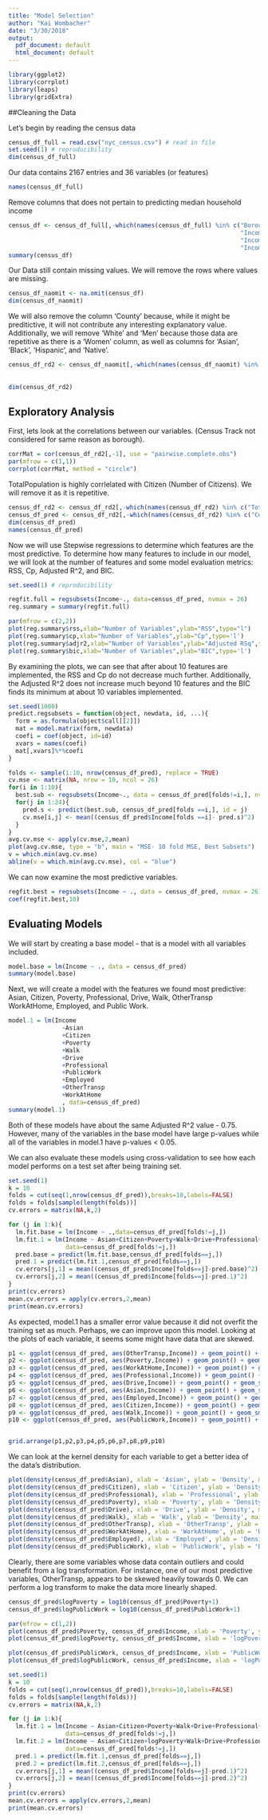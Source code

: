 ```yaml
---
title: "Model Selection"
author: "Kai Wombacher"
date: "3/30/2018"
output:
  pdf_document: default
  html_document: default
---
```


```r
library(ggplot2)
library(corrplot)
library(leaps)
library(gridExtra)
```

##Cleaning the Data

Let's begin by reading the census data
```r
census_df_full = read.csv("nyc_census.csv") # read in file
set.seed(1) # reproducibility
dim(census_df_full)
```

Our data contains 2167 entries and 36 variables (or features)

```r
names(census_df_full)
```

Remove columns that does not pertain to predicting median household income

```r
census_df <- census_df_full[,-which(names(census_df_full) %in% c("Borough", 
                                                                 "IncomeErr",
                                                                 "IncomePerCap",
                                                                 "IncomePerCapErr"))]
summary(census_df)
```

Our Data still contain missing values. We will remove the rows where values are missing.

```r
census_df_naomit <- na.omit(census_df)
dim(census_df_naomit)
```

We will also remove the column 'County' because, while it might be preditictive, it will not contribute any interesting explanatory value. Additionally, we will remove 'White' and 'Men' because those data are repetitive as there is a 'Women' column, as well as columns for 'Asian', 'Black', 'Hispanic', and 'Native'.

```r
census_df_rd2 <- census_df_naomit[,-which(names(census_df_naomit) %in% c("County",
                                                                         "White",
                                                                         "Men"))]
dim(census_df_rd2)
```

## Exploratory Analysis

First, lets look at the correlations between our variables. (Census Track not considered for same reason as borough).
```r
corrMat = cor(census_df_rd2[,-1], use = "pairwise.complete.obs")
par(mfrow = c(1,1))
corrplot(corrMat, method = "circle")
```

TotalPopulation is highly corrlelated with Citizen (Number of Citizens). We will remove it as it is repetitive.

```r
census_df_rd2 <- census_df_rd2[,-which(names(census_df_rd2) %in% c("TotalPop"))]
census_df_pred <- census_df_rd2[,-which(names(census_df_rd2) %in% c("CensusTract"))]
dim(census_df_pred)
names(census_df_pred)
```

Now we will use Stepwise regressions to determine which features are the most predictive. To determine how many features to include in our model, we will look at the number of features and some model evaluation metrics: RSS, Cp, Adjusted R^2, and BIC.

```r
set.seed(1) # reproducibility

regfit.full = regsubsets(Income~., data=census_df_pred, nvmax = 26)
reg.summary = summary(regfit.full)

par(mfrow = c(2,2))
plot(reg.summary$rss,xlab="Number of Variables",ylab="RSS",type="l")
plot(reg.summary$cp,xlab="Number of Variables",ylab="Cp",type='l')
plot(reg.summary$adjr2,xlab="Number of Variables",ylab="Adjusted RSq",type="l")
plot(reg.summary$bic,xlab="Number of Variables",ylab="BIC",type='l')
```

By examining the plots, we can see that after about 10 features are implemented, the RSS and Cp do not decrease much further. Additionally, the Adjusted R^2 does not increase much beyond 10 features and the BIC finds its minimum at about 10 variables implemented. 

```r
set.seed(1000)
predict.regsubsets = function(object, newdata, id, ...){
  form = as.formula(object$call[[2]])
  mat = model.matrix(form, newdata)
  coefi = coef(object, id=id)
  xvars = names(coefi)
  mat[,xvars]%*%coefi
}

folds <- sample(1:10, nrow(census_df_pred), replace = TRUE)
cv.mse <- matrix(NA, nrow = 10, ncol = 26)
for(i in 1:10){
  best.sub <- regsubsets(Income~., data = census_df_pred[folds!=i,], nvmax = 26)
  for(j in 1:24){
    pred.s <- predict(best.sub, census_df_pred[folds ==i,], id = j)
    cv.mse[i,j] <- mean((census_df_pred$Income[folds ==i]- pred.s)^2)
  }
}
avg.cv.mse <- apply(cv.mse,2,mean)
plot(avg.cv.mse, type = "b", main = "MSE- 10 fold MSE, Best Subsets")
v = which.min(avg.cv.mse)
abline(v = which.min(avg.cv.mse), col = "blue")
```

We can now examine the most predictive variables.

```r
regfit.best = regsubsets(Income ~ ., data = census_df_pred, nvmax = 26)
coef(regfit.best,10)
```

## Evaluating Models
We will start by creating a base model - that is a model with all variables included.

```r
model.base = lm(Income ~ ., data = census_df_pred)
summary(model.base)
```

Next, we will create a model with the features we found most predictive: Asian, Citizen, Poverty, Professional, Drive, Walk, OtherTransp WorkAtHome, Employed, and Public Work.

```r
model.1 = lm(Income
               ~Asian
               +Citizen
               +Poverty
               +Walk
               +Drive
               +Professional
               +PublicWork
               +Employed
               +OtherTransp
               +WorkAtHome 
               , data=census_df_pred)
summary(model.1)
```

Both of these models have about the same Adjusted R^2 value - 0.75. However, many of the variables in the base model have large p-values while all of the variables in model.1 have p-values < 0.05.

We can also evaluate these models using cross-validation to see how each model performs on a test set after being training set.

```r
set.seed(1)
k = 10
folds = cut(seq(1,nrow(census_df_pred)),breaks=10,labels=FALSE)
folds = folds[sample(length(folds))]
cv.errors = matrix(NA,k,2)

for (j in 1:k){
  lm.fit.base = lm(Income ~ .,data=census_df_pred[folds!=j,])
  lm.fit.1 = lm(Income ~ Asian+Citizen+Poverty+Walk+Drive+Professional+PublicWork+Employed+OtherTransp+WorkAtHome,
                data=census_df_pred[folds!=j,])
  pred.base = predict(lm.fit.base,census_df_pred[folds==j,])
  pred.1 = predict(lm.fit.1,census_df_pred[folds==j,])
  cv.errors[j,1] = mean((census_df_pred$Income[folds==j]-pred.base)^2)
  cv.errors[j,2] = mean((census_df_pred$Income[folds==j]-pred.1)^2)
}
print(cv.errors)
mean.cv.errors = apply(cv.errors,2,mean)
print(mean.cv.errors)

```

As expected, model.1 has a smaller error value because it did not overfit the training set as much. Perhaps, we can improve upon this model. Looking at the plots of each variable, it seems some might have data that are skewed.

```r
p1 <- ggplot(census_df_pred, aes(OtherTransp,Income)) + geom_point() + geom_smooth(method ="lm")
p2 <- ggplot(census_df_pred, aes(Poverty,Income)) + geom_point() + geom_smooth(method ="lm")
p3 <- ggplot(census_df_pred, aes(WorkAtHome,Income)) + geom_point() + geom_smooth(method ="lm")
p4 <- ggplot(census_df_pred, aes(Professional,Income)) + geom_point() + geom_smooth(method ="lm")
p5 <- ggplot(census_df_pred, aes(Drive,Income)) + geom_point() + geom_smooth(method ="lm")
p6 <- ggplot(census_df_pred, aes(Asian,Income)) + geom_point() + geom_smooth(method ="lm")
p7 <- ggplot(census_df_pred, aes(Employed,Income)) + geom_point() + geom_smooth(method ="lm")
p8 <- ggplot(census_df_pred, aes(Citizen,Income)) + geom_point() + geom_smooth(method ="lm")
p9 <- ggplot(census_df_pred, aes(Walk,Income)) + geom_point() + geom_smooth(method ="lm")
p10 <- ggplot(census_df_pred, aes(PublicWork,Income)) + geom_point() + geom_smooth(method ="lm")


grid.arrange(p1,p2,p3,p4,p5,p6,p7,p8,p9,p10)
```

We can look at the kernel density for each variable to get a better idea of the data's distribution.

```r
plot(density(census_df_pred$Asian), xlab = 'Asian', ylab = 'Density', main = 'Kernel Density Plot')
plot(density(census_df_pred$Citizen), xlab = 'Citizen', ylab = 'Density', main = 'Kernel Density Plot')
plot(density(census_df_pred$Professional), xlab = 'Professional', ylab = 'Density', main = 'Kernel Density Plot')
plot(density(census_df_pred$Poverty), xlab = 'Poverty', ylab = 'Density', main = 'Kernel Density Plot')
plot(density(census_df_pred$Drive), xlab = 'Drive', ylab = 'Density', main = 'Kernel Density Plot')
plot(density(census_df_pred$Walk), xlab = 'Walk', ylab = 'Density', main = 'Kernel Density Plot')
plot(density(census_df_pred$OtherTransp), xlab = 'OtherTransp', ylab = 'Density', main = 'Kernel Density Plot')
plot(density(census_df_pred$WorkAtHome), xlab = 'WorkAtHome', ylab = 'Density', main = 'Kernel Density Plot')
plot(density(census_df_pred$Employed), xlab = 'Employed', ylab = 'Density', main = 'Kernel Density Plot')
plot(density(census_df_pred$PublicWork), xlab = 'PublicWork', ylab = 'Density', main = 'Kernel Density Plot')
```

Clearly, there are some variables whose data contain outliers and could benefit from a log transformation. For instance, one of our most predictive variables, OtherTransp, appears to be skewed heavily towards 0. We can perform a log transform to make the data more linearly shaped.

```r
census_df_pred$logPoverty = log10(census_df_pred$Poverty+1)
census_df_pred$logPublicWork = log10(census_df_pred$PublicWork+1)

par(mfrow = c(1,2))
plot(census_df_pred$Poverty, census_df_pred$Income, xlab = 'Poverty', ylab = 'Income')
plot(census_df_pred$logPoverty, census_df_pred$Income, xlab = 'logPoverty', ylab = 'Income')

plot(census_df_pred$PublicWork, census_df_pred$Income, xlab = 'PublicWork', ylab = 'Income')
plot(census_df_pred$logPublicWork, census_df_pred$Income, xlab = 'logPublicWork', ylab = 'Income')
```

```r
set.seed(1)
k = 10
folds = cut(seq(1,nrow(census_df_pred)),breaks=10,labels=FALSE)
folds = folds[sample(length(folds))]
cv.errors = matrix(NA,k,2)

for (j in 1:k){
  lm.fit.1 = lm(Income ~ Asian+Citizen+Poverty+Walk+Drive+Professional+PublicWork+Employed+OtherTransp+WorkAtHome,
                data=census_df_pred[folds!=j,])
  lm.fit.2 = lm(Income ~ Asian+Citizen+logPoverty+Walk+Drive+Professional+logPublicWork+Employed+OtherTransp+WorkAtHome,
                data=census_df_pred[folds!=j,])
  pred.1 = predict(lm.fit.1,census_df_pred[folds==j,])
  pred.2 = predict(lm.fit.2,census_df_pred[folds==j,])
  cv.errors[j,1] = mean((census_df_pred$Income[folds==j]-pred.1)^2)
  cv.errors[j,2] = mean((census_df_pred$Income[folds==j]-pred.2)^2)
}
print(cv.errors)
mean.cv.errors = apply(cv.errors,2,mean)
print(mean.cv.errors)

```

```r

```

```r

```

```r

```

```r

```

```r

```

```r

```

```r

```

```r

```

```r

```

```r

```

```r

```

